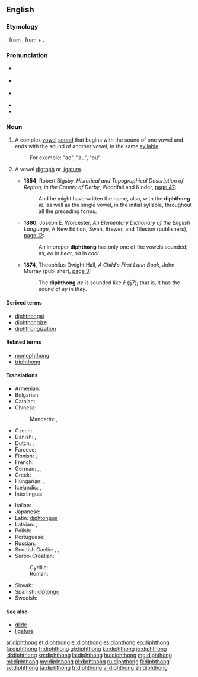 {{was wotd|2006|September|17}}
==English==
{{wikipedia}}

===Etymology===
{{etyl|fr}} {{term|diphtongue|lang=fr}}, from {{etyl|grc}} {{term|sc=polytonic|δίφθογγος|tr=diphthongos||two sounds|lang=grc}}, from {{term|δίς||twice|tr=dis|lang=grc|sc=polytonic}} + {{term|φθόγγος||sound|tr=phthongos|lang=grc|sc=polytonic}}.

===Pronunciation===
* {{a|UK}} {{IPA|/ˈdɪfθɒŋ(g)/|/ˈdɪpθɒŋ(g)/}}
* {{a|US}} {{IPA|/ˈdɪfθɔŋ/|/ˈdɪpθɔŋ/}}
* {{a|[[w:Canadian English|CA]]; US, in accents with the [[cot-caught merger]]}} {{IPA|/ˈdɪfθɑŋ/|/ˈdɪpθɑŋ/}}
* {{audio|en-ca-diphthong.ogg|Audio (CA)}}
* {{audio|en-us-diphthong.ogg|Audio (US)}}

===Noun===
{{en-noun}}

# {{phonetics}} A complex [[vowel]] [[sound]] that begins with the sound of one vowel and ends with the sound of another vowel, in the same [[syllable]].
#: For example: "ae", "au", "ou"
# {{rare}} A vowel [[digraph]] or [[ligature]].
#* '''1854''', Robert Bigsby, ''Historical and Topographical Description of Repton, in the County of Derby'', Woodfall and Kinder, [http://books.google.com/books?id=68oHAAAAQAAJ&pg=PA47&dq=diphthong page 47]:
#*: And he might have written the name, also, with the '''diphthong''' æ, as well as the single vowel, in the initial syllable, throughout all the preceding forms.
#* '''1860''', Joseph E. Worcester, ''An Elementary Dictionary of the English Language'', A New Edition, Swan, Brewer, and Tileston (publishers), [http://books.google.com/books?id=CuIzKfd61ZcC&pg=PA12&dq=diphthong page 12]:
#*: An improper '''diphthong''' has only one of the vowels sounded; as, ''ea'' in ''heat'', ''oa'' in ''coal''.
#* '''1874''', Theophilus Dwight Hall, ''A Child’s First Latin Book'', John Murray (publisher), [http://books.google.com/books?id=rsMDAAAAQAAJ&pg=PA3&dq=diphthong page 3]:
#*: The '''diphthong''' ''ae'' is sounded like ''ē'' (§7); that is, it has the sound of ''ey'' in ''they''.

====Derived terms====
* [[diphthongal]]
* [[diphthongize]]
* [[diphthongization]]

====Related terms====
* [[monophthong]]
* [[triphthong]]

====Translations====
{{trans-top|complex vowel sound}}
* Armenian: {{t-|hy|երկբարբառ|tr=erkbarbaṙ}}
* Bulgarian: {{t+|bg|дифтонг|m|tr=diftóng}}
* Catalan: {{t-|ca|diftong|m}}
* Chinese:
*: Mandarin: {{t-|cmn|雙元音|sc=Hani}}, {{t-|cmn|双元音|tr=shuāngyuányīn|sc=Hani}}
* Czech: {{t-|cs|dvojhláska|f}}
* Danish: {{t-|da|diftong|c}}, {{t-|da|tvelyd|c}}
* Dutch: {{t+|nl|diftong|m}}, {{t+|nl|tweeklank|m}}
* Faroese: {{t-|fo|tvíljóð|n}}
* Finnish: {{t+|fi|diftongi}}, {{t-|fi|kaksoisääntiö}}
* French: {{t+|fr|diphtongue|f}}
* German: {{t+|de|Diphthong|m}}, {{t-|de|Doppellaut|m}}, {{t+|de|Zwielaut|m}}
* Greek: {{t+|el|δίφθογγος|m|tr=dífthongos}}
* Hungarian: {{t-|hu|kettőshangzó}},  {{t+|hu|diftongus}}
* Icelandic: {{t-|is|tvíhljóð|n}}, {{t-|is|tvíhljóði|m}}
* Interlingua: {{t-|ia|diphthongo}}
{{trans-mid}}
* Italian: {{t-|it|dittongo|m}}
* Japanese: {{t-|ja|二重母音|tr=にじゅうぼいん, nijū boin}}
* Latin: [[diphtongus]]
* Latvian: {{t-|lv|divskanis|m}}, {{t-|lv|diftongs|m}}
* Polish: {{t+|pl|dyftong|m}}
* Portuguese: {{t+|pt|ditongo|m}}
* Russian: {{t+|ru|дифтонг|m|tr=diftóng}}
* Scottish Gaelic: {{t-|gd|dà-fhoghar|m}}, {{t-|gd|dà-ghuth|m}}, {{t-|gd|dà-ghuthach|m}}
* Serbo-Croatian:
*: Cyrillic: {{t-|sh|двоглас|m|alt=дво̏гла̄с|sc=Cyrl}}
*: Roman: {{t-|sh|dvoglas|m|alt=dvȍglās}}
* Slovak: {{t-|sk|dvojhláska|f}}
* Spanish: [[diptongo]] {{m}}
* Swedish: {{t-|sv|diftong|c}}
{{trans-bottom}}

====See also====
* [[glide]]
* [[ligature]]

[[ar:diphthong]]
[[et:diphthong]]
[[el:diphthong]]
[[es:diphthong]]
[[eo:diphthong]]
[[fa:diphthong]]
[[fr:diphthong]]
[[gl:diphthong]]
[[ko:diphthong]]
[[io:diphthong]]
[[id:diphthong]]
[[kn:diphthong]]
[[la:diphthong]]
[[hu:diphthong]]
[[mg:diphthong]]
[[ml:diphthong]]
[[my:diphthong]]
[[pl:diphthong]]
[[ru:diphthong]]
[[fi:diphthong]]
[[sv:diphthong]]
[[ta:diphthong]]
[[tr:diphthong]]
[[vi:diphthong]]
[[zh:diphthong]]